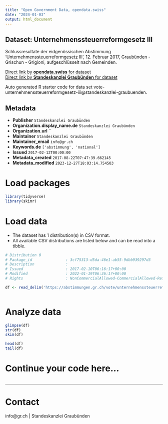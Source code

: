 ```yaml
---
title: "Open Government Data, opendata.swiss"
date: "2024-01-03"
output: html_document
---
```


## Dataset: Unternehmenssteuerreformgesetz III

Schlussresultate der eidgenössischen Abstimmung 'Unternehmenssteuerreformgesetz III', 12. Februar 2017, Graubünden - Grischun - Grigioni, aufgeschlüsselt nach Gemeinden.

[Direct link by **opendata.swiss** for dataset](https://opendata.swiss/de/dataset/unternehmenssteuerreformgesetz-iii)<br>
[Direct link by **Standeskanzlei Graubünden** for dataset](https://abstimmungen.gr.ch/vote/unternehmenssteuerreformgesetz-iii/data)

Auto generated R starter code for data set vote-unternehmenssteuerreformgesetz-iii@standeskanzlei-graubuenden.

## Metadata

- **Publisher** `Standeskanzlei Graubünden`
- **Organization.display_name.de** `Standeskanzlei Graubünden`
- **Organization.url** ``
- **Maintainer** `Standeskanzlei Graubünden`
- **Maintainer_email** `info@gr.ch`
- **Keywords.de** `['abstimmung', 'national']`
- **Issued** `2017-02-12T00:00:00`
- **Metadata_created** `2017-08-22T07:47:39.662145`
- **Metadata_modified** `2023-12-27T18:03:14.754503`


# Load packages

```r

library(tidyverse)
library(skimr)

```

# Load data

-   The dataset has 1 distribution(s) in CSV format.
-   All available CSV distributions are listed below and can be read into a tibble.

```r

# Distribution 0
# Package_id               : 3cf75313-d5da-46e1-ab55-9dbb939297d3
# Description              : 
# Issued                   : 2017-02-10T06:16:17+00:00
# Modified                 : 2022-01-19T06:36:17+00:00
# Rights                   : NonCommercialAllowed-CommercialAllowed-ReferenceRequired

df <- read_delim('https://abstimmungen.gr.ch/vote/unternehmenssteuerreformgesetz-iii/data-csv')



```

# Analyze data

```r

glimpse(df)
str(df)
skim(df)

head(df)
tail(df)

```

# Continue your code here...

```r

```

------------------------------------------------------------------------

# Contact

info@gr.ch | Standeskanzlei Graubünden
